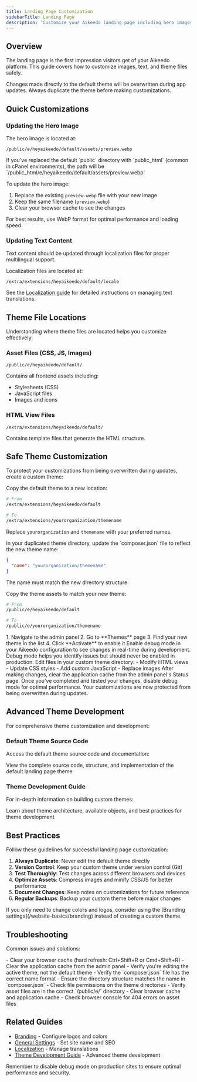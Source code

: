 ```yaml
---
title: Landing Page Customization
sidebarTitle: Landing Page
description: 'Customize your Aikeedo landing page including hero images, text content, and theme files while preserving changes through updates.'
---
```


## Overview

The landing page is the first impression visitors get of your Aikeedo platform. This guide covers how to customize images, text, and theme files safely.

<Warning>
Changes made directly to the default theme will be overwritten during app updates. Always duplicate the theme before making customizations.
</Warning>

## Quick Customizations

### Updating the Hero Image

The hero image is located at:

```
/public/e/heyaikeedo/default/assets/preview.webp
```

<Note>
If you've replaced the default `public` directory with `public_html` (common in cPanel environments), the path will be `/public_html/e/heyaikeedo/default/assets/preview.webp`
</Note>

To update the hero image:

1. Replace the existing `preview.webp` file with your new image
2. Keep the same filename (`preview.webp`)
3. Clear your browser cache to see the changes

<Tip>
For best results, use WebP format for optimal performance and loading speed.
</Tip>

### Updating Text Content

Text content should be updated through localization files for proper multilingual support.

Localization files are located at:

```
/extra/extensions/heyaikeedo/default/locale
```

See the [Localization guide](/advanced/localization) for detailed instructions on managing text translations.

## Theme File Locations

Understanding where theme files are located helps you customize effectively:

### Asset Files (CSS, JS, Images)

```
/public/e/heyaikeedo/default/
```

Contains all frontend assets including:
- Stylesheets (CSS)
- JavaScript files
- Images and icons

### HTML View Files

```
/extra/extensions/heyaikeedo/default/
```

Contains template files that generate the HTML structure.

## Safe Theme Customization

To protect your customizations from being overwritten during updates, create a custom theme:

<Steps>
<Step title="Duplicate the Theme Directory">
  Copy the default theme to a new location:
  
  ```bash
  # From
  /extra/extensions/heyaikeedo/default
  
  # To
  /extra/extensions/yourorganization/themename
  ```
  
  Replace `yourorganization` and `themename` with your preferred names.
</Step>

<Step title="Update composer.json">
  In your duplicated theme directory, update the `composer.json` file to reflect the new theme name:
  
  ```json
  {
    "name": "yourorganization/themename"
  }
  ```
  
  The name must match the new directory structure.
</Step>

<Step title="Duplicate Theme Assets">
  Copy the theme assets to match your new theme:
  
  ```bash
  # From
  /public/e/heyaikeedo/default
  
  # To
  /public/e/yourorganization/themename
  ```
</Step>

<Step title="Activate Your Theme">
  1. Navigate to the admin panel
  2. Go to **Themes** page
  3. Find your new theme in the list
  4. Click **Activate** to enable it
</Step>

<Step title="Enable Debug Mode">
  Enable debug mode in your Aikeedo configuration to see changes in real-time during development.
  
  <Note>
  Debug mode helps you identify issues but should never be enabled in production.
  </Note>
</Step>

<Step title="Make Your Changes">
  Edit files in your custom theme directory:
  - Modify HTML views
  - Update CSS styles
  - Add custom JavaScript
  - Replace images
</Step>

<Step title="Clear Cache">
  After making changes, clear the application cache from the admin panel's Status page.
</Step>

<Step title="Disable Debug Mode">
  Once you've completed and tested your changes, disable debug mode for optimal performance.
  
  <Check>
  Your customizations are now protected from being overwritten during updates.
  </Check>
</Step>
</Steps>

## Advanced Theme Development

For comprehensive theme customization and development:

### Default Theme Source Code

Access the default theme source code and documentation:

<Card title="Default Theme Repository" icon="github" href="https://github.com/heyaikeedo/themes-default">
  View the complete source code, structure, and implementation of the default landing page theme
</Card>

### Theme Development Guide

For in-depth information on building custom themes:

<Card title="Theme Development Guide" icon="code" href="/development/themes/development-guide">
  Learn about theme architecture, available objects, and best practices for theme development
</Card>

## Best Practices

Follow these guidelines for successful landing page customization:

1. **Always Duplicate**: Never edit the default theme directly
2. **Version Control**: Keep your custom theme under version control (Git)
3. **Test Thoroughly**: Test changes across different browsers and devices
4. **Optimize Assets**: Compress images and minify CSS/JS for better performance
5. **Document Changes**: Keep notes on customizations for future reference
6. **Regular Backups**: Backup your custom theme before major changes

<Tip>
If you only need to change colors and logos, consider using the [Branding settings](/website-basics/branding) instead of creating a custom theme.
</Tip>

## Troubleshooting

Common issues and solutions:

<AccordionGroup>
<Accordion title="Changes not appearing after update">
  - Clear your browser cache (hard refresh: Ctrl+Shift+R or Cmd+Shift+R)
  - Clear the application cache from the admin panel
  - Verify you're editing the active theme, not the default theme
</Accordion>

<Accordion title="Theme not showing in admin panel">
  - Verify the `composer.json` file has the correct name format
  - Ensure the directory structure matches the name in `composer.json`
  - Check file permissions on the theme directories
</Accordion>

<Accordion title="Styles not loading correctly">
  - Verify asset files are in the correct `/public/e/` directory
  - Clear browser cache and application cache
  - Check browser console for 404 errors on asset files
</Accordion>
</AccordionGroup>

## Related Guides

- [Branding](/website-basics/branding) - Configure logos and colors
- [General Settings](/website-basics/essentials) - Set site name and SEO
- [Localization](/advanced/localization) - Manage translations
- [Theme Development Guide](/development/themes/development-guide) - Advanced theme development

<Warning>
Remember to disable debug mode on production sites to ensure optimal performance and security.
</Warning>

